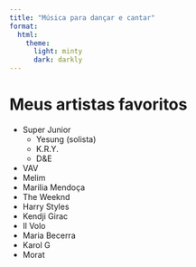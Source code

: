 ```yaml
---
title: "Música para dançar e cantar"
format: 
  html:
    theme:
      light: minty
      dark: darkly
---
```


# Meus artistas favoritos

- Super Junior
  - Yesung (solista)
  - K.R.Y.
  - D&E
- VAV
- Melim
- Marilia Mendoça
- The Weeknd
- Harry Styles
- Kendji Girac
- Il Volo
- Maria Becerra
- Karol G
- Morat